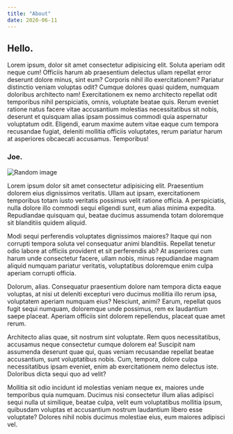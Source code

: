 ```yaml
---
title: "About"
date: 2020-06-11
---
```


## Hello.

Lorem ipsum, dolor sit amet consectetur adipisicing elit. Soluta aperiam
odit neque cum! Officiis harum ab praesentium delectus ullam repellat
error deserunt dolore minus, sint eum? Corporis nihil illo exercitationem?
Pariatur distinctio veniam voluptas odit? Cumque dolores quasi quidem,
numquam doloribus architecto nam! Exercitationem ex nemo architecto
repellat odit temporibus nihil perspiciatis, omnis, voluptate beatae quis.
Rerum eveniet ratione natus facere vitae accusantium molestias
necessitatibus sit nobis, deserunt et quisquam alias ipsam possimus
commodi quia aspernatur voluptatum odit. Eligendi, earum maxime autem
vitae eaque cum tempora recusandae fugiat, deleniti mollitia officiis
voluptates, rerum pariatur harum at asperiores obcaecati accusamus.
Temporibus!

### Joe.

![Random image](https://picsum.photos/800/600)

Lorem ipsum dolor sit amet consectetur adipisicing elit. Praesentium
dolorem eius dignissimos veritatis. Ullam aut ipsam, exercitationem
temporibus totam iusto veritatis possimus velit ratione officia. A
perspiciatis, nulla dolore illo commodi sequi eligendi sunt, eum alias
minima expedita. Repudiandae quisquam qui, beatae ducimus assumenda totam
doloremque sit blanditiis quidem aliquid.

Modi sequi perferendis voluptates dignissimos maiores? Itaque qui non
corrupti tempora soluta vel consequatur animi blanditiis. Repellat tenetur
odio labore at officiis provident et sit perferendis ab? At asperiores cum
harum unde consectetur facere, ullam nobis, minus repudiandae magnam
aliquid numquam pariatur veritatis, voluptatibus doloremque enim culpa
aperiam corrupti officia.

Dolorum, alias. Consequatur praesentium dolore nam tempora dicta eaque
voluptas, at nisi ut deleniti excepturi vero ducimus mollitia illo rerum
ipsa, voluptatem aperiam numquam eius? Nesciunt, animi? Earum, repellat
quos fugit sequi numquam, doloremque unde possimus, rem ex laudantium
saepe placeat. Aperiam officiis sint dolorem repellendus, placeat quae
amet rerum.

Architecto alias quae, sit nostrum sint voluptate. Rem quos
necessitatibus, accusamus neque consectetur cumque dolorem ea! Suscipit
nam assumenda deserunt quae qui, quas veniam recusandae repellat beatae
accusantium, sunt voluptatibus nobis. Cum, tempora, dolore culpa
necessitatibus ipsam eveniet, enim ab exercitationem nemo delectus iste.
Doloribus dicta sequi quo ad velit?

Mollitia sit odio incidunt id molestias veniam neque ex, maiores unde
temporibus quia numquam. Ducimus nisi consectetur illum alias adipisci
sequi nulla ut similique, beatae culpa, velit eum voluptatibus mollitia
ipsum, quibusdam voluptas et accusantium nostrum laudantium libero esse
voluptate? Dolores nihil nobis ducimus molestiae eius, eum maiores
adipisci vel.
